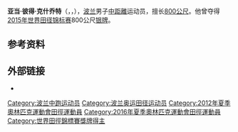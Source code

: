 {{Infobox sportsperson
| name           = 亚当·克什乔特<br />Adam Kszczot
| image          = Adam Kszczot Göteborg 2013.jpg
| image_size     = 250
| caption        = [[2013年欧洲室内田径锦标赛|2013年欧洲室内田径锦标赛]]
| nationality    = {{POL}}
| birth_date     = {{birth date and age|1989|9|2|df=y}}
| birth_place    = {{POL}}[[奥波奇诺|奥波奇诺]]
| height         = {{height|m=1.78|precision=0}}
| weight         = {{convert|68|kg|lb|abbr=on}}
| sport          = [[田径|田径]]
| event          = [[800米|800米]]
| pb             = '''[[400米|400米]]''': 46.51<ref name="All-Athletics">{{cite web|url=http://www.all-athletics.com/node/63421|author=All-Athletics|title=Profile of Adam Kszczot|accessdate=2015-08-28|archive-date=2015-09-15|archive-url=https://web.archive.org/web/20150915184140/http://www.all-athletics.com/node/63421|dead-url=no}}</ref> <br> '''[[800米|800米]]''': 1:43.30<ref name="All-Athletics"/> 
| updated        = 2014年10月19日
| club           = RKS Łódź
| medaltemplates = 
{{MedalCountry|{{POL}}}}
{{MedalSport|男子田径}}
{{Medal|Competition|[[世界田径锦标赛|世界田径锦标赛]]}}
{{Medal|Silver|[[2015年世界田径锦标赛|2015 北京]]|男子800米}}
{{MedalCompetition|[[IAAF_World_Indoor_Championships|World Indoor Championships]]}}
{{MedalSilver|[[2014_IAAF_World_Indoor_Championships|2014 Sopot]]|[[2014_IAAF_World_Indoor_Championships_–_Men's_800_metres|800 m]]}}
{{MedalBronze|[[2010_IAAF_World_Indoor_Championships|2010 Doha]]|[[2010_IAAF_World_Indoor_Championships_–_Men's_800_metres|800 m]]}}
{{MedalCompetition|[[European_Athletics_Championships|European Championships]]}}
{{MedalGold|[[2014_European_Athletics_Championships|2014 Zürich]]|[[2014_European_Athletics_Championships_–_Men's_800_metres|800 m]]}}
{{MedalBronze|[[2010_European_Athletics_Championships|2010 Barcelona]]|[[2010_European_Athletics_Championships_–_Men's_800_metres|800 m]]}}
{{MedalCompetition|[[European_Indoor_Championships_in_Athletics|European Indoor Championships]]}}
{{MedalGold|[[2011_European_Athletics_Indoor_Championships|2011 Paris]]|[[2011_European_Athletics_Indoor_Championships_–_Men's_800_metres|800 m]]}}
{{MedalGold|[[2013_European_Athletics_Indoor_Championships|2013 Gothenburg]]|[[2013_European_Athletics_Indoor_Championships_–_Men's_800_metres|800 m]]}}
}}
'''亚当·彼得·克什乔特'''（{{lang-pl|'''Adam Piotr Kszczot'''}}，{{IPAc-pl|k|sz|cz|o|t}}，{{bd|1989年|9月2日||}}），[[波兰|波兰]]男子[[中距離|中距離]]运动员，擅长[[800公尺|800公尺]]。他曾夺得[[2015年世界田径锦标赛|2015年世界田径锦标赛]]800公尺[[银牌|银牌]]。

== 参考资料 ==
{{Reflist}}

== 外部链接 ==
{{commons category|Adam Kszczot}}
* {{iaaf name|228618}}

{{Authority control}}
{{DEFAULTSORT:Kszczot, Adam}}
[[Category:波兰中跑运动员|Category:波兰中跑运动员]]
[[Category:波兰奥运田径运动员|Category:波兰奥运田径运动员]]
[[Category:2012年夏季奧林匹克運動會田徑運動員|Category:2012年夏季奧林匹克運動會田徑運動員]]
[[Category:2016年夏季奧林匹克運動會田徑運動員|Category:2016年夏季奧林匹克運動會田徑運動員]]
[[Category:世界田徑錦標賽獎牌得主|Category:世界田徑錦標賽獎牌得主]]